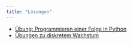 ```yaml
---
title: "Lösungen"
---
```


- [Übung: Programmieren einer Folge in Python](UebCollatzLsg.qmd)
- [Übungen zu diskretem Wachstum](UebWachstumLsg.qmd)